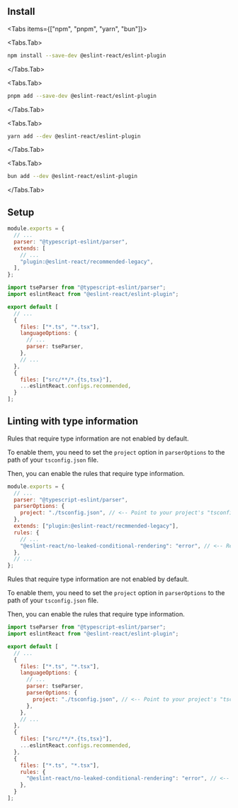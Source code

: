 

## Install

<Tabs items={["npm", "pnpm", "yarn", "bun"]}>

<Tabs.Tab>

```bash filename="Terminal"
npm install --save-dev @eslint-react/eslint-plugin
```

</Tabs.Tab>

<Tabs.Tab>

```bash filename="Terminal"
pnpm add --save-dev @eslint-react/eslint-plugin
```

</Tabs.Tab>

<Tabs.Tab>

```bash filename="Terminal"
yarn add --dev @eslint-react/eslint-plugin
```

</Tabs.Tab>

<Tabs.Tab>

```bash filename="Terminal"
bun add --dev @eslint-react/eslint-plugin
```

</Tabs.Tab>

</Tabs>

## Setup

<ESLintConfig>

<Config>

```js filename=".eslintrc.js" {3,6}
module.exports = {
  // ...
  parser: "@typescript-eslint/parser",
  extends: [
    // ...
    "plugin:@eslint-react/recommended-legacy",
  ],
};
```

</Config>

<Config>

```js filename="eslint.config.js" {10,16}
import tseParser from "@typescript-eslint/parser";
import eslintReact from "@eslint-react/eslint-plugin";

export default [
  // ...
  {
    files: ["*.ts", "*.tsx"],
    languageOptions: {
      // ...
      parser: tseParser,
    },
    // ...
  },
  {
    files: ["src/**/*.{ts,tsx}"],
    ...eslintReact.configs.recommended,
  }
];
```

</Config>

</ESLintConfig>

## Linting with type information

<ESLintConfig>

<Config>

<Info>
Rules that require type information are not enabled by default.

To enable them, you need to set the `project` option in `parserOptions` to the path of your `tsconfig.json` file.

Then, you can enable the rules that require type information.

</Info>

```js filename=".eslintrc.js" {5,10}
module.exports = {
  // ...
  parser: "@typescript-eslint/parser",
  parserOptions: {
    project: "./tsconfig.json", // <-- Point to your project's "tsconfig.json" or create a new one.
  },
  extends: ["plugin:@eslint-react/recmmended-legacy"],
  rules: {
    // ...
    "@eslint-react/no-leaked-conditional-rendering": "error", // <-- Requires type information
  },
  // ...
};
```

</Config>

<Config>

<Info>
Rules that require type information are not enabled by default.

To enable them, you need to set the `project` option in `parserOptions` to the path of your `tsconfig.json` file.

Then, you can enable the rules that require type information.

</Info>

```js filename="eslint.config.js" {12,24}
import tseParser from "@typescript-eslint/parser";
import eslintReact from "@eslint-react/eslint-plugin";

export default [
  // ...
  {
    files: ["*.ts", "*.tsx"],
    languageOptions: {
      // ...
      parser: tseParser,
      parserOptions: {
        project: "./tsconfig.json", // <-- Point to your project's "tsconfig.json" or create a new one.
      },
    },
    // ...
  },
  {
    files: ["src/**/*.{ts,tsx}"],
    ...eslintReact.configs.recommended,
  },
  {
    files: ["*.ts", "*.tsx"],
    rules: {
      "@eslint-react/no-leaked-conditional-rendering": "error", // <-- Requires type information
    },
  }
];
```

</Config>

</ESLintConfig>
